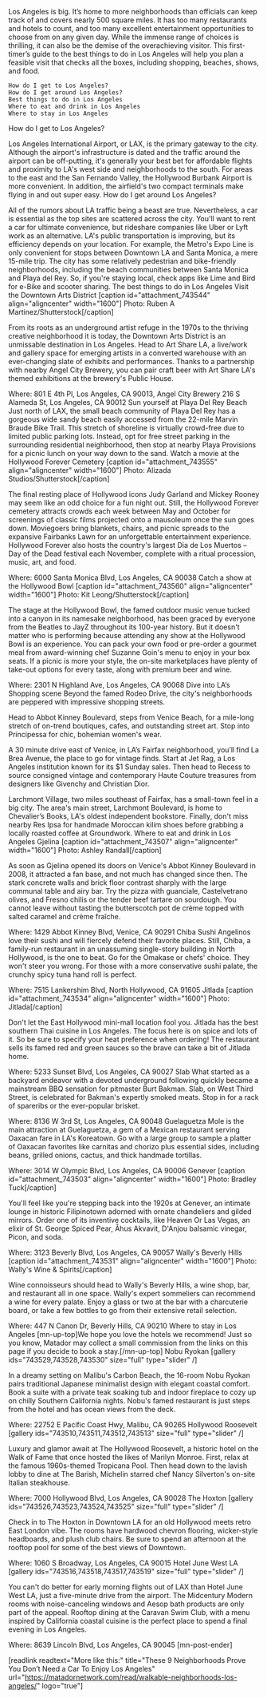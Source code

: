 Los Angeles is big. It’s home to more neighborhoods than officials can keep track of and covers nearly 500 square miles. It has too many restaurants and hotels to count, and too many excellent entertainment opportunities to choose from on any given day. While the immense range of choices is thrilling, it can also be the demise of the overachieving visitor. This first-timer’s guide to the best things to do in Los Angeles will help you plan a feasible visit that checks all the boxes, including shopping, beaches, shows, and food.




 	

 	How do I get to Los Angeles?
 	How do I get around Los Angeles?
 	Best things to do in Los Angeles
 	Where to eat and drink in Los Angeles
 	Where to stay in Los Angeles






How do I get to Los Angeles?

Los Angeles International Airport, or LAX, is the primary gateway to the city. Although the airport's infrastructure is dated and the traffic around the airport can be off-putting, it's generally your best bet for affordable flights and proximity to LA's west side and neighborhoods to the south. For areas to the east and the San Fernando Valley, the Hollywood Burbank Airport is more convenient. In addition, the airfield's two compact terminals make flying in and out super easy.
How do I get around Los Angeles?

All of the rumors about LA traffic being a beast are true. Nevertheless, a car is essential as the top sites are scattered across the city. You'll want to rent a car for ultimate convenience, but rideshare companies like Uber or Lyft work as an alternative. LA's public transportation is improving, but its efficiency depends on your location. For example, the Metro's Expo Line is only convenient for stops between Downtown LA and Santa Monica, a mere 15-mile trip. The city has some relatively pedestrian and bike-friendly neighborhoods, including the beach communities between Santa Monica and Playa del Rey. So, if you're staying local, check apps like Lime and Bird for e-Bike and scooter sharing.
The best things to do in Los Angeles
Visit the Downtown Arts District
[caption id="attachment_743544" align="aligncenter" width="1600"] Photo: Ruben A Martinez/Shutterstock[/caption]

From its roots as an underground artist refuge in the 1970s to the thriving creative neighborhood it is today, the Downtown Arts District is an unmissable destination in Los Angeles. Head to Art Share LA, a live/work and gallery space for emerging artists in a converted warehouse with an ever-changing slate of exhibits and performances. Thanks to a partnership with nearby Angel City Brewery, you can pair craft beer with Art Share LA's themed exhibitions at the brewery's Public House.

Where: 801 E 4th Pl, Los Angeles, CA 90013, Angel City Brewery 216 S Alameda St, Los Angeles, CA 90012
Sun yourself at Playa Del Rey Beach
Just north of LAX, the small beach community of Playa Del Rey has a gorgeous wide sandy beach easily accessed from the 22-mile Marvin Braude Bike Trail. This stretch of shoreline is virtually crowd-free due to limited public parking lots. Instead, opt for free street parking in the surrounding residential neighborhood, then stop at nearby Playa Provisions for a picnic lunch on your way down to the sand.
Watch a movie at the Hollywood Forever Cemetery
[caption id="attachment_743555" align="aligncenter" width="1600"] Photo: Alizada Studios/Shutterstock[/caption]

The final resting place of Hollywood icons Judy Garland and Mickey Rooney may seem like an odd choice for a fun night out. Still, the Hollywood Forever cemetery attracts crowds each week between May and October for screenings of classic films projected onto a mausoleum once the sun goes down. Moviegoers bring blankets, chairs, and picnic spreads to the expansive Fairbanks Lawn for an unforgettable entertainment experience. Hollywood Forever also hosts the country's largest Dia de Los Muertos – Day of the Dead festival each November, complete with a ritual procession, music, art, and food.

Where: 6000 Santa Monica Blvd, Los Angeles, CA 90038
Catch a show at the Hollywood Bowl
[caption id="attachment_743560" align="aligncenter" width="1600"] Photo: Kit Leong/Shutterstock[/caption]

The stage at the Hollywood Bowl, the famed outdoor music venue tucked into a canyon in its namesake neighborhood, has been graced by everyone from the Beatles to JayZ throughout its 100-year history. But it doesn't matter who is performing because attending any show at the Hollywood Bowl is an experience. You can pack your own food or pre-order a gourmet meal from award-winning chef Suzanne Goin's menu to enjoy in your box seats. If a picnic is more your style, the on-site marketplaces have plenty of take-out options for every taste, along with premium beer and wine.

Where: 2301 N Highland Ave, Los Angeles, CA 90068
Dive into LA’s Shopping scene
Beyond the famed Rodeo Drive, the city's neighborhoods are peppered with impressive shopping streets.

Head to Abbot Kinney Boulevard, steps from Venice Beach, for a mile-long stretch of on-trend boutiques, cafes, and outstanding street art. Stop into Principessa for chic, bohemian women's wear.

A 30 minute drive east of Venice, in LA’s Fairfax neighborhood, you’ll find La Brea Avenue, the place to go for vintage finds. Start at Jet Rag, a Los Angeles institution known for its $1 Sunday sales. Then head to Recess to source consigned vintage and contemporary Haute Couture treasures from designers like Givenchy and Christian Dior.

Larchmont Village, two miles southeast of Fairfax, has a small-town feel in a big city. The area's main street, Larchmont Boulevard, is home to Chevalier’s Books, LA's oldest independent bookstore. Finally, don't miss nearby Res Ipsa for handmade Moroccan kilim shoes before grabbing a locally roasted coffee at Groundwork.
Where to eat and drink in Los Angeles
Gjelina
[caption id="attachment_743507" align="aligncenter" width="1600"] Photo: Ashley Randall[/caption]

As soon as Gjelina opened its doors on Venice's Abbot Kinney Boulevard in 2008, it attracted a fan base, and not much has changed since then. The stark concrete walls and brick floor contrast sharply with the large communal table and airy bar. Try the pizza with guanciale, Castelvetrano olives, and Fresno chilis or the tender beef tartare on sourdough. You cannot leave without tasting the butterscotch pot de crème topped with salted caramel and crème fraîche.

Where: 1429 Abbot Kinney Blvd, Venice, CA 90291
Chiba Sushi
Angelinos love their sushi and will fiercely defend their favorite places. Still, Chiba, a family-run restaurant in an unassuming single-story building in North Hollywood, is the one to beat. Go for the Omakase or chefs' choice. They won't steer you wrong. For those with a more conservative sushi palate, the crunchy spicy tuna hand roll is perfect.

Where: 7515 Lankershim Blvd, North Hollywood, CA 91605
Jitlada
[caption id="attachment_743534" align="aligncenter" width="1600"] Photo: Jitlada[/caption]

Don't let the East Hollywood mini-mall location fool you. Jitlada has the best southern Thai cuisine in Los Angeles. The focus here is on spice and lots of it. So be sure to specify your heat preference when ordering! The restaurant sells its famed red and green sauces so the brave can take a bit of Jitlada home.

Where: 5233 Sunset Blvd, Los Angeles, CA 90027
Slab
What started as a backyard endeavor with a devoted underground following quickly became a mainstream BBQ sensation for pitmaster Burt Bakman. Slab, on West Third Street, is celebrated for Bakman's expertly smoked meats. Stop in for a rack of spareribs or the ever-popular brisket.

Where: 8136 W 3rd St, Los Angeles, CA 90048
Guelaguetza
Mole is the main attraction at Guelaguetza, a gem of a Mexican restaurant serving Oaxacan fare in LA's Koreatown. Go with a large group to sample a platter of Oaxacan favorites like carnitas and chorizo plus essential sides, including beans, grilled onions, cactus, and thick handmade tortillas.

Where: 3014 W Olympic Blvd, Los Angeles, CA 90006
Genever
[caption id="attachment_743503" align="aligncenter" width="1600"] Photo: Bradley Tuck[/caption]

You'll feel like you're stepping back into the 1920s at Genever, an intimate lounge in historic Filipinotown adorned with ornate chandeliers and gilded mirrors. Order one of its inventive cocktails, like Heaven Or Las Vegas, an elixir of St. George Spiced Pear, Åhus Akvavit, D'Anjou balsamic vinegar, Picon, and soda.

Where: 3123 Beverly Blvd, Los Angeles, CA 90057
Wally's Beverly Hills
[caption id="attachment_743531" align="aligncenter" width="1600"] Photo: Wally's Wine &amp; Spirits[/caption]


Wine connoisseurs should head to Wally's Beverly Hills, a wine shop, bar, and restaurant all in one space. Wally's expert sommeliers can recommend a wine for every palate. Enjoy a glass or two at the bar with a charcuterie board, or take a few bottles to go from their extensive retail selection.

Where: 447 N Canon Dr, Beverly Hills, CA 90210
Where to stay in Los Angeles
[mn-up-top]We hope you love the hotels we recommend! Just so you know, Matador may collect a small commission from the links on this page if you decide to book a stay.[/mn-up-top]
Nobu Ryokan
[gallery ids="743529,743528,743530" size="full" type="slider"  /]

In a dreamy setting on Malibu's Carbon Beach, the 16-room Nobu Ryokan pairs traditional Japanese minimalist design with elegant coastal comfort. Book a suite with a private teak soaking tub and indoor fireplace to cozy up on chilly Southern California nights. Nobu's famed restaurant is just steps from the hotel and has ocean views from the deck.

Where: 22752 E Pacific Coast Hwy, Malibu, CA 90265
Hollywood Roosevelt
[gallery ids="743510,743511,743512,743513" size="full" type="slider"  /]

Luxury and glamor await at The Hollywood Roosevelt, a historic hotel on the Walk of Fame that once hosted the likes of Marilyn Monroe. First, relax at the famous 1960s-themed Tropicana Pool. Then head down to the lavish lobby to dine at The Barish, Michelin starred chef Nancy Silverton's on-site Italian steakhouse.

Where: 7000 Hollywood Blvd, Los Angeles, CA 90028
The Hoxton
[gallery ids="743526,743523,743524,743525" size="full" type="slider"  /]

Check in to The Hoxton in Downtown LA for an old Hollywood meets retro East London vibe. The rooms have hardwood chevron flooring, wicker-style headboards, and plush club chairs. Be sure to spend an afternoon at the rooftop pool for some of the best views of Downtown.

Where: 1060 S Broadway, Los Angeles, CA 90015
Hotel June West LA
[gallery ids="743516,743518,743517,743519" size="full" type="slider"  /]

You can't do better for early morning flights out of LAX than Hotel June West LA, just a five-minute drive from the airport. The Midcentury Modern rooms with noise-canceling windows and Aesop bath products are only part of the appeal. Rooftop dining at the Caravan Swim Club, with a menu inspired by California coastal cuisine is the perfect place to spend a final evening in Los Angeles.

Where: 8639 Lincoln Blvd, Los Angeles, CA 90045 [mn-post-ender]

[readlink readtext="More like this:" title="These 9 Neighborhoods Prove You Don’t Need a Car To Enjoy Los Angeles" url="https://matadornetwork.com/read/walkable-neighborhoods-los-angeles/" logo="true"]
